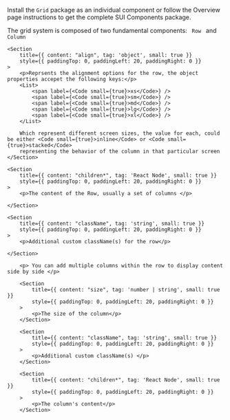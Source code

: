 
<Section
	title="Installation"
	contained={true}
	style={{ paddingTop: 20, paddingBottom: 0 }}
>
	<p>
		Install the <Code small={true}>Grid</Code> package as an individual
		component or follow the Overview page instructions to get the complete SUI
		Components package.
	</p>
</Section>


<Section border={true}>
    <p> The grid system is composed of two fundamental components: <Code small={true}> Row </Code> and <Code small={true}> Column </Code></p>
</Section>

<Section title="Row Props" border={true}>

    <Section
    	title={{ content: "align", tag: 'object', small: true }}
    	style={{ paddingTop: 0, paddingLeft: 20, paddingRight: 0 }}
    >
    	<p>Reprsents the alignment options for the row, the object properties accepet the following keys:</p>
    	<List>
    		<span label={<Code small={true}>xs</Code>} />
    		<span label={<Code small={true}>sm</Code>} />
    		<span label={<Code small={true}>md</Code>} />
    		<span label={<Code small={true}>lg</Code>} />
    		<span label={<Code small={true}>xl</Code>} />
    	</List>

		Which represent different screen sizes, the value for each, could be either <Code small={true}>inline</Code> or <Code small={true}>stacked</Code>
		representing the behavior of the column in that particular screen
    </Section>

	<Section
    	title={{ content: "children*", tag: 'React Node', small: true }}
    	style={{ paddingTop: 0, paddingLeft: 20, paddingRight: 0 }}
    >
    	<p>The content of the Row, usually a set of columns </p>

    </Section>

	<Section
    	title={{ content: "className", tag: 'string', small: true }}
    	style={{ paddingTop: 0, paddingLeft: 20, paddingRight: 0 }}
    >
    	<p>Additional custom className(s) for the row</p>

    </Section>

</Section>

<Section title="Column Props" border={true}>

 		<p> You can add multiple columns within the row to display content side by side </p>

		<Section
    		title={{ content: "size", tag: 'number | string', small: true }}
    		style={{ paddingTop: 0, paddingLeft: 20, paddingRight: 0 }}
    	>
    		<p>The size of the column</p>
    	</Section>

		<Section
    		title={{ content: "className", tag: 'string', small: true }}
    		style={{ paddingTop: 0, paddingLeft: 20, paddingRight: 0 }}
    	>
    		<p>Additional custom className(s) </p>
    	</Section>

		<Section
    		title={{ content: "children*", tag: 'React Node', small: true }}
    		style={{ paddingTop: 0, paddingLeft: 20, paddingRight: 0 }}
    	>
    		<p>The column's content</p>
    	</Section>
</Section>
